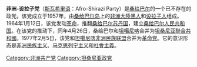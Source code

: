 {{共产党}}
'''非洲-设拉子党'''（[[斯瓦希里语|斯瓦希里语]]：Afro-Shirazi Party）是[[桑给巴尔|桑给巴尔]]的一个已不存在的政党。该党成立于1957年，由[[桑给巴尔岛|桑给巴尔岛]]上的[[非洲大陸|非洲大陸]][[黑人|黑人]]和[[设拉子人|设拉子人]]组成。1964年1月12日，该党发动[[革命|革命]]，推翻[[蘇丹國|桑给巴尔苏丹国]]，建立[[人民共和國|桑给巴尔人民共和国]]。在该党的推动下，同年4月26日，桑给巴尔和[[坦噶尼喀|坦噶尼喀]]合并为[[坦桑尼亚聯合共和國|坦桑尼亚聯合共和國]]。1977年2月5日，该党和[[坦桑尼亞革命党|坦噶尼喀非洲民族联盟]]合并为[[革命党_(坦桑尼亚)|革命党]]。它的意识形态是[[泛非主義|非洲民族主义]]、[[马克思列宁主义|马克思列宁主义]]和[[社會主義|社會主義]]。

[[Category:非洲共产党|Category:非洲共产党]]
[[Category:坦桑尼亚政党|Category:坦桑尼亚政党]]